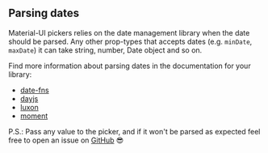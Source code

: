 
<PageMeta title="Parsing" description="Parsing dates for @lcsixp/pickers" />

## Parsing dates

Material-UI pickers relies on the date management library when the date should be parsed. Any other prop-types that accepts dates (e.g. `minDate`, `maxDate`) it can take string, number, Date object and so on.

<Ad />

Find more information about parsing dates in the documentation for your library:

- [date-fns](https://developer.mozilla.org/en-US/docs/Web/JavaScript/Reference/Global_Objects/Date#Several_ways_to_create_a_Date_object)
- [dayjs](https://github.com/iamkun/dayjs/blob/dev/docs/en/API-reference.md#constructor-dayjsexisting-string--number--date--dayjs)
- [luxon](https://moment.github.io/luxon/docs/manual/parsing.html)
- [moment](https://momentjs.com/docs/#/parsing/)

P.S.: Pass any value to the picker, and if it won't be parsed as expected feel free to open an issue
on [GitHub](https://github.com/mui-org/material-ui-pickers) 😎
